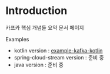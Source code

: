 # Introduction

카프카 핵심 개념들 요약 문서 페이지

Examples
- kotlin version : [example-kafka-kotlin](https://github.com/chagchagchag/example-kafka-kotlin)
- spring-cloud-stream version : 준비 중
- java version : 준비 중

